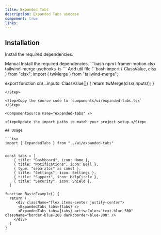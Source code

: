 ```yaml
---
title: Expanded Tabs
description: Expanded Tabs usecase
component: true
links:
---
```


<ComponentPreview
  name="expanded-tabs-demo"
  className="[&_.preview>[data-orientation=vertical]]:sm:max-w-[70%]"
  description="All variations"
/>

## Installation

Install the required dependencies.

<Tabs defaultValue="manual">

<TabsList>
  <TabsTrigger value="manual">Manual</TabsTrigger>
</TabsList>

<TabsContent value="manual">

<Steps>

<Step>
Install the required dependencies.
```bash
  npm i framer-motion clsx tailwind-merge usehooks-ts
```
</Step>
<Step>
Add util file
```bash
import { ClassValue, clsx } from "clsx";
import { twMerge } from "tailwind-merge";
 
export function cn(...inputs: ClassValue[]) {
  return twMerge(clsx(inputs));
}
```
</Step>

<Step>Copy the source code to `components/ui/expanded-tabs.tsx` </Step>

<ComponentSource name="expanded-tabs" />

<Step>Update the import paths to match your project setup.</Step>

## Usage

```tsx
import { ExpandedTabs } from "../ui/expanded-tabs"
```
```tsx

const tabs = [
    { title: "Dashboard", icon: Home },
    { title: "Notifications", icon: Bell },
    { type: "separator" as const },
    { title: "Settings", icon: Settings },
    { title: "Support", icon: HelpCircle },
    { title: "Security", icon: Shield },
  ]
```

```tsx
function BasicExample() {
  return (
     <div className="flex items-center justify-center">
      <ExpandedTabs tabs={tabs} />
      <ExpandedTabs tabs={tabs} activeColor="text-blue-500" className="border-blue-200 dark:border-blue-800" />
    </div>
  )
}
```

</Steps>

</TabsContent>

</Tabs>
